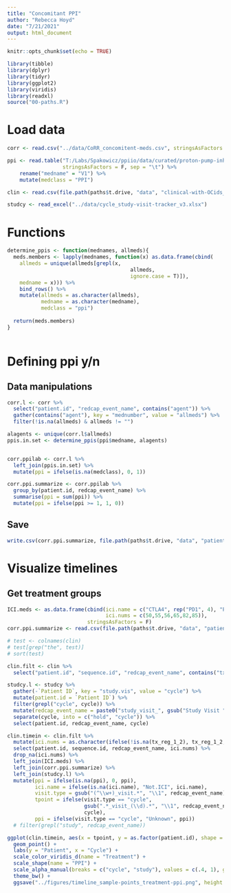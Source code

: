 ```yaml
---
title: "Concomitant PPI"
author: "Rebecca Hoyd"
date: "7/21/2021"
output: html_document
---
```


```r
knitr::opts_chunk$set(echo = TRUE)

library(tibble)
library(dplyr)
library(tidyr)
library(ggplot2)
library(viridis)
library(readxl)
source("00-paths.R")
```


# Load data

```r
corr <- read.csv("../data/CoRR_concomitent-meds.csv", stringsAsFactors = F)

ppi <- read.table("T:/Labs/Spakowicz/ppiio/data/curated/proton-pump-inhibitors.txt", 
                  stringsAsFactors = F, sep = "\t") %>%
    rename("medname" = "V1") %>%
    mutate(medclass = "PPI")

clin <- read.csv(file.path(paths$t.drive, "data", "clinical-with-OCids_limited.csv"), stringsAsFactors = F)

studcy <- read_excel("../data/cycle_study-visit-tracker_v3.xlsx")
```

# Functions

```r
determine_ppis <- function(mednames, allmeds){
  meds.members <- lapply(mednames, function(x) as.data.frame(cbind(
    allmeds = unique(allmeds[grepl(x,
                                        allmeds,
                                        ignore.case = T)]),
    medname = x))) %>%
    bind_rows() %>%
    mutate(allmeds = as.character(allmeds),
           medname = as.character(medname),
           medclass = "ppi")
  
  return(meds.members)
}
  
```

# Defining ppi y/n

## Data manipulations

```r
corr.l <- corr %>%
  select("patient.id", "redcap_event_name", contains("agent")) %>%
  gather(contains("agent"), key = "mednumber", value = "allmeds") %>%
  filter(!is.na(allmeds) & allmeds != "")

alagents <- unique(corr.l$allmeds)
ppis.in.set <- determine_ppis(ppi$medname, alagents)


corr.ppilab <- corr.l %>%
  left_join(ppis.in.set) %>%
  mutate(ppi = ifelse(is.na(medclass), 0, 1))

corr.ppi.summarize <- corr.ppilab %>%
  group_by(patient.id, redcap_event_name) %>%
  summarise(ppi = sum(ppi)) %>%
  mutate(ppi = ifelse(ppi >= 1, 1, 0))
```

## Save

```r
write.csv(corr.ppi.summarize, file.path(paths$t.drive, "data", "patient_concommitant_ppis.csv"), row.names = F)
```

# Visualize timelines

## Get treatment groups

```r
ICI.meds <- as.data.frame(cbind(ici.name = c("CTLA4", rep("PD1", 4), "PDL1"),
                                ici.nums = c(50,55,56,65,82,85)),
                          stringsAsFactors = F)
corr.ppi.summarize <- read.csv(file.path(paths$t.drive, "data", "patient_concommitant_ppis.csv"), stringsAsFactors = F)
```

```r
# test <- colnames(clin)
# test[grep("the", test)]
# sort(test)

clin.filt <- clin %>%
  select("patient.id", "sequence.id", "redcap_event_name", contains("tx_reg"))

studcy.l <- studcy %>%
  gather(-`Patient ID`, key = "study.vis", value = "cycle") %>%
  mutate(patient.id = `Patient ID`) %>%
  filter(grepl("cycle", cycle)) %>%
  mutate(redcap_event_name = paste0("study_visit_", gsub("Study Visit ", "", study.vis), "_arm_2")) %>%
  separate(cycle, into = c("hold", "cycle")) %>%
  select(patient.id, redcap_event_name, cycle)

clin.timein <- clin.filt %>%
  mutate(ici.nums = as.character(ifelse(!is.na(tx_reg_1_2), tx_reg_1_2, tx_reg_1))) %>%
  select(patient.id, sequence.id, redcap_event_name, ici.nums) %>%
  drop_na(ici.nums) %>%
  left_join(ICI.meds) %>%
  left_join(corr.ppi.summarize) %>%
  left_join(studcy.l) %>%
  mutate(ppi = ifelse(is.na(ppi), 0, ppi),
         ici.name = ifelse(is.na(ici.name), "Not.ICI", ici.name),
         visit.type = gsub("(^\\w+)_visit.*", "\\1", redcap_event_name),
         tpoint = ifelse(visit.type == "cycle",
                         gsub(".*_visit_(\\d).*", "\\1", redcap_event_name),
                         cycle),
         ppi = ifelse(visit.type == "cycle", "Unknown", ppi))
  # filter(grepl("study", redcap_event_name))
```

```r
ggplot(clin.timein, aes(x = tpoint, y = as.factor(patient.id), shape = as.factor(ppi), color = ici.name, alpha = visit.type)) +
  geom_point() +
  labs(y = "Patient", x = "Cycle") +
  scale_color_viridis_d(name = "Treatment") +
  scale_shape(name = "PPI") +
  scale_alpha_manual(breaks = c("cycle", "study"), values = c(.4, 1), guide = FALSE) +
  theme_bw() +
  ggsave("../figures/timeline_sample-points_treatment-ppi.png", height = 5, width = 5)
```